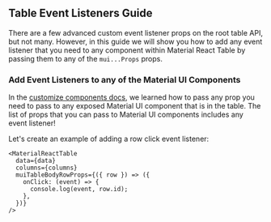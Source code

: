 
<Head>
  <title>Material React Table Docs - Table Event Listeners Guide</title>
  <meta
    name="description"
    content="How to add event listeners such as onClicks and onChange events to components in Material React Table"
  />
</Head>

## Table Event Listeners Guide

There are a few advanced custom event listener props on the root table API, but not many. However, in this guide we will show you how to add any event listener that you need to any component within Material React Table by passing them to any of the `mui...Props` props.

### Add Event Listeners to any of the Material UI Components

In the [customize components docs](/docs/guides/customize-components#material-ui-prop-types), we learned how to pass any prop you need to pass to any exposed Material UI component that is in the table. The list of props that you can pass to Material UI components includes any event listener!

Let's create an example of adding a row click event listener:

```tsx
<MaterialReactTable
  data={data}
  columns={columns}
  muiTableBodyRowProps={({ row }) => ({
    onClick: (event) => {
      console.log(event, row.id);
    },
  })}
/>
```
